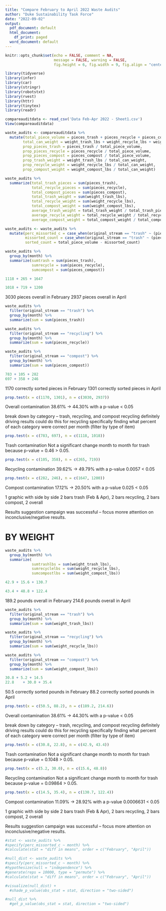 ```yaml
---
title: "Compare February to April 2022 Waste Audits"
author: "Duke Sustainability Task Force"
date: "2022-09-02"
output:
  pdf_document: default
  html_document:
    df_print: paged
  word_document: default
---
```


```r
knitr::opts_chunk$set(echo = FALSE, comment = NA, 
                      message = FALSE, warning = FALSE,
                      fig.height = 6, fig.width = 9, fig.align = "center")
```

```r
library(tidyverse)
library(infer)
library(car)
library(stringr)
library(robotstxt)
library(rvest)
library(httr)
library(tinytex)
library(readr)
```

```r
compareauditdata <- read_csv('Data Feb-Apr 2022 - Sheet1.csv')
View(compareauditdata)
```

```r
waste_audits <- compareauditdata %>% 
  mutate(total_piece_volume = pieces_trash + pieces_recycle + pieces_compost, 
        total_can_weight = weight_trash_lbs + weight_recycle_lbs + weight_compost_lbs, 
        prop_pieces_trash = pieces_trash / total_piece_volume,
        prop_pieces_recycle = pieces_recycle / total_piece_volume,
        prop_pieces_compost = pieces_compost / total_piece_volume,
        prop_trash_weight = weight_trash_lbs / total_can_weight,
        prop_recycle_weight = weight_recycle_lbs / total_can_weight,
        prop_compost_weight = weight_compost_lbs / total_can_weight)
```

```r
waste_audits %>% 
  summarize(total_trash_pieces = sum(pieces_trash),
            total_recycle_pieces = sum(pieces_recycle),
            total_compost_pieces = sum(pieces_compost),
            total_trash_weight = sum(weight_trash_lbs), 
            total_recycle_weight = sum(weight_recycle_lbs),
            total_compost_weight = sum(weight_compost_lbs),
            average_trash_weight = total_trash_weight / total_trash_pieces,
            average_recycle_weight = total_recycle_weight / total_recycle_pieces,
            average_compost_weight = total_compost_weight / total_compost_pieces)
```

```r
waste_audits <- waste_audits %>% 
  mutate(perc_missorted_c = case_when(original_stream == "trash" ~ (pieces_recycle + pieces_compost) / total_piece_volume, original_stream == "recycling" ~ (pieces_trash + pieces_compost) / total_piece_volume, original_stream == "compost" ~ (pieces_trash + pieces_recycle) / total_piece_volume),
         missorted_count = case_when(original_stream == "trash" ~ (pieces_recycle + pieces_compost), original_stream == "recycling" ~ (pieces_trash + pieces_compost), original_stream == "compost" ~ (pieces_trash + pieces_recycle)),
         sorted_count = total_piece_volume - missorted_count)
```

```r
waste_audits %>% 
  group_by(month) %>% 
  summarize(sumtrash = sum(pieces_trash),
            sumrecycle = sum(pieces_recycle),
            sumcompost = sum(pieces_compost))

1118 + 265 + 1647

1018 + 719 + 1200
```

3030 pieces overall in February
2937 pieces overall in April

```r
waste_audits %>% 
  filter(original_stream == "trash") %>% 
  group_by(month) %>% 
  summarize(sum = sum(pieces_trash))
```

```r
waste_audits %>% 
  filter(original_stream == "recycling") %>% 
  group_by(month) %>% 
  summarize(sum = sum(pieces_recycle))
```

```r
waste_audits %>% 
  filter(original_stream == "compost") %>% 
  group_by(month) %>% 
  summarize(sum = sum(pieces_compost))
```

```r
783 + 105 + 282
697	+ 358 + 246
```

1170 correctly sorted pieces in February
1301 correctly sorted pieces in April

```r
prop.test(x = c(1170, 1301), n = c(3030, 2937))
```

Overall contamination
38.61% -> 44.30%  with a p-value < 0.05

break down by category -- trash, recycling, and compost
recycling definitely driving results
could do this for recycling specifically
finding what percent of each category were correct per month (filter by type of item)

```r
prop.test(x = c(783, 697), n = c(1118, 1018))
```

Trash contamination
Not a significant change month to month for trash because p-value = 0.46 > 0.05.

```r
prop.test(x = c(105, 358), n = c(265, 719))
```

Recycling contamination
39.62% -> 49.79%  with a p-value 0.0057 < 0.05

```r
prop.test(x = c(282, 246), n = c(1647, 1200))
```

Compost contamination
17.12% -> 20.50%  with a p-value 0.025 < 0.05

1 graphic with side by side
2 bars trash (Feb & Apr), 2 bars recycling, 2 bars compost, 2 overall

Results suggestion campaign was successful -- focus monre attention on inconclusive/negative results.









# BY WEIGHT
```r
waste_audits %>% 
  group_by(month) %>% 
  summarize(
            sumtrashlbs = sum(weight_trash_lbs),
            sumrecyclelbs = sum(weight_recycle_lbs),
            sumcompostlbs = sum(weight_compost_lbs))

42.9 + 15.6 + 130.7

43.4 + 48.8 + 122.4
```

189.2 pounds overall in February
214.6 pounds overall in April

```r
waste_audits %>% 
  filter(original_stream == "trash") %>% 
  group_by(month) %>% 
  summarize(sum = sum(weight_trash_lbs))
```

```r
waste_audits %>% 
  filter(original_stream == "recycling") %>% 
  group_by(month) %>% 
  summarize(sum = sum(weight_recycle_lbs))
```

```r
waste_audits %>% 
  filter(original_stream == "compost") %>% 
  group_by(month) %>% 
  summarize(sum = sum(weight_compost_lbs))
```

```r
30.8 + 5.2 + 14.5
22.8	+ 30.0 + 35.4
```

50.5 correctly sorted pounds in February
88.2 correctly sorted pounds in April

```r
prop.test(x = c(50.5, 88.2), n = c(189.2, 214.6))
```

Overall contamination
38.61% -> 44.30%  with a p-value < 0.05

break down by category -- trash, recycling, and compost
recycling definitely driving results
could do this for recycling specifically
finding what percent of each category were correct per month (filter by type of item)

```r
prop.test(x = c(30.8, 22.8), n = c(42.9, 43.4))
```

Trash contamination
Not a significant change month to month for trash because p-value = 0.1048 > 0.05.

```r
prop.test(x = c(5.2, 30.0), n = c(15.6, 48.8))
```

Recycling contamination
Not a significant change month to month for trash because p-value = 0.09864 > 0.05.

```r
prop.test(x = c(14.5, 35.4), n = c(130.7, 122.4))
```

Compost contamination
11.09% -> 28.92%  with a p-value 0.0006631 < 0.05

1 graphic with side by side
2 bars trash (Feb & Apr), 2 bars recycling, 2 bars compost, 2 overall

Results suggestion campaign was successful -- focus more attention on inconclusive/negative results.



















```r
#stat <- waste_audits %>%
#specify(perc_missorted_c ~ month) %>%
#calculate(stat = "diff in means", order = c("February", "April"))
```

```r
#null_dist <- waste_audits %>%
#specify(perc_missorted_c ~ month) %>%
#hypothesize(null = "independence") %>%
#generate(reps = 10000, type = "permute") %>%
#calculate(stat = "diff in means", order = c("February", "April"))
```

```r
#visualize(null_dist) +
  #shade_p_value(obs_stat = stat, direction = "two-sided")
```

```r
#null_dist %>%
  #get_p_value(obs_stat = stat, direction = "two-sided") 
```
